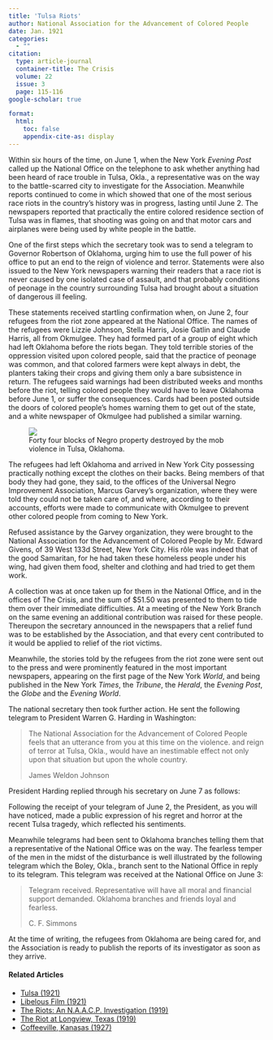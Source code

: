 ```yaml
---
title: 'Tulsa Riots'
author: National Association for the Advancement of Colored People
date: Jan. 1921
categories: 
  - ""
citation: 
  type: article-journal
  container-title: The Crisis
  volume: 22
  issue: 3
  page: 115-116
google-scholar: true

format:
  html:
    toc: false
    appendix-cite-as: display
---
```



Within six hours of the time, on June 1, when the New York *Evening Post* called up the National Office on the telephone to ask whether anything had been heard of race trouble in Tulsa, Okla., a representative was on the way to the battle-scarred city to investigate for the Association. Meanwhile reports continued to come in which showed that one of the most serious race riots in the country's history was in progress, lasting until June 2. The newspapers reported that practically the entire colored residence section of Tulsa was in flames, that shooting was going on and that motor cars and airplanes were being used by white people in the battle. 

One of the first steps which the secretary took was to send a telegram to Governor Robertson of Oklahoma, urging him to use the full power of his office to put an end to the reign of violence and terror. Statements were also issued to the New York newspapers warning their readers that a race riot is never caused by one isolated case of assault, and that probably conditions of peonage in the country surrounding Tulsa had brought about a situation of dangerous ill feeling. 

These statements received startling confirmation when, on June 2, four refugees from the riot zone appeared at the National Office. The names of the refugees were Lizzie Johnson, Stella Harris, Josie Gatlin and Claude Harris, all from Okmulgee. They had formed part of a group of eight which had left Oklahoma before the riots began. They told terrible stories of the oppression visited upon colored people, said that the practice of peonage was common, and that colored farmers were kept always in debt, the planters taking their crops and giving them only a bare subsistence in return. The refugees said warnings had been distributed weeks and months before the riot, telling colored people they would have to leave Oklahoma before June 1, or suffer the consequences. Cards had been posted outside the doors of colored people's homes warning them to get out of the state, and a white newspaper of Okmulgee had published a similar warning. 

<figure>
![](images/tulsa_1.jpg)
<figcaption>Forty four blocks of Negro property destroyed by the mob violence in Tulsa, Oklahoma.</figcaption>
</figure>


The refugees had left Oklahoma and arrived in New York City possessing practically nothing except the clothes on their backs. Being members of that body they had gone, they said, to the offices of the Universal Negro Improvement Association, Marcus Garvey's organization, where they were told they could not be taken care of, and where, according to their accounts, efforts were made to communicate with Okmulgee to prevent other colored people from coming to New York. 

Refused assistance by the Garvey organization, they were brought to the National Association for the Advancement of Colored People by Mr. Edward Givens, of 39 West 133d Street, New York City. His rôle was indeed that of the good Samaritan, for he had taken these homeless people under his wing, had given them food, shelter and clothing and had tried to get them work. 

A collection was at once taken up for them in the National Office, and in the offices of <span class="crisis-title">The Crisis</span>, and the sum of $51.50 was presented to them to tide them over their immediate difficulties. At a meeting of the New York Branch on the same evening an additional contribution was raised for these people. Thereupon the secretary announced in the newspapers that a relief fund was to be established by the Association, and that every cent contributed to it would be applied to relief of the riot victims. 

Meanwhile, the stories told by the refugees from the riot zone were sent out to the press and were prominently featured in the most important newspapers, appearing on the first page of the New York *World*, and being published in the New York *Times*, the *Tribune*, the *Herald*, the *Evening Post*, the *Globe* and the *Evening World*. 

The national secretary then took further action. He sent the following telegram to President Warren G. Harding in Washington: 

> The National Association for the Advancement of Colored People feels that an utterance from you at this time on the violence. and reign of terror at Tulsa, Okla., would have an inestimable effect not only upon that situation but upon the whole country.   <p> <span class="small-caps">James Weldon Johnson</span>

President Harding replied through his secretary on June 7 as follows: 

Following the receipt of your telegram of June 2, the President, as you will have noticed, made a public expression of his regret and horror at the recent Tulsa tragedy, which reflected his sentiments. 

Meanwhile telegrams had been sent to Oklahoma branches telling them that a representative of the National Office was on the way. The fearless temper of the men in the midst of the disturbance is well illustrated by the following telegram which the Boley, Okla., branch sent to the National Office in reply to its telegram. This telegram was received at the National Office on June 3: 

> Telegram received. Representative will have all moral and financial support demanded. Oklahoma branches and friends loyal and fearless.     <p> <span class="small-caps">C. F. Simmons</span>

At the time of writing, the refugees from Oklahoma are being cared for, and the Association is ready to publish the reports of its investigator as soon as they arrive.

<!-- Similar articles start here -->
<div  class="clear-wrap"></div>

#### Related Articles

* [Tulsa (1921)](/Volumes/22/06/tulsa.html)
* [Libelous Film (1921)](/Volumes/22/03/libelous_film.html)
* [The Riots: An N.A.A.C.P. Investigation (1919)](/Volumes/18/05/riots.html)
* [The Riot at Longview, Texas (1919)](/Volumes/18/06/riot_at_longview.html)
* [Coffeeville, Kanasas (1927)](/Volumes/34/05/coffeville_kansas.html)

<!-- Similar articles end here -->